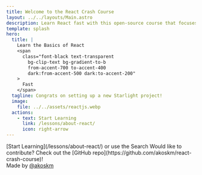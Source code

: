 ```yaml
---
title: Welcome to the React Crash Course
layout: ../../layouts/Main.astro
description: Learn React fast with this open-source course that focuses on the practical aspects of the library.
template: splash
hero:
  title: |
    Learn the Basics of React
    <span
      class="font-black text-transparent
        bg-clip-text bg-gradient-to-b
        from-accent-700 to-accent-400
        dark:from-accent-500 dark:to-accent-200"
    >
      Fast
    </span>
  tagline: Congrats on setting up a new Starlight project!
  image:
    file: ../../assets/reactjs.webp
  actions:
    - text: Start Learning
      link: /lessons/about-react/
      icon: right-arrow
---
```


<Intro />

<CardGrid stagger>
	<Card title="Pick a Lesson" icon="puzzle">
		[Start Learning](/lessons/about-react/) or use the Search
	</Card>
	<Card title="Add new content" icon="github">
    Would like to contribute? Check out the [GitHub repo](https://github.com/akoskm/react-crash-course)!
	</Card>
</CardGrid>

<footer>
  <div class="text-center">
    Made by <a href="https://github.com/akoskm">@akoskm</a>
  </div>
</footer>